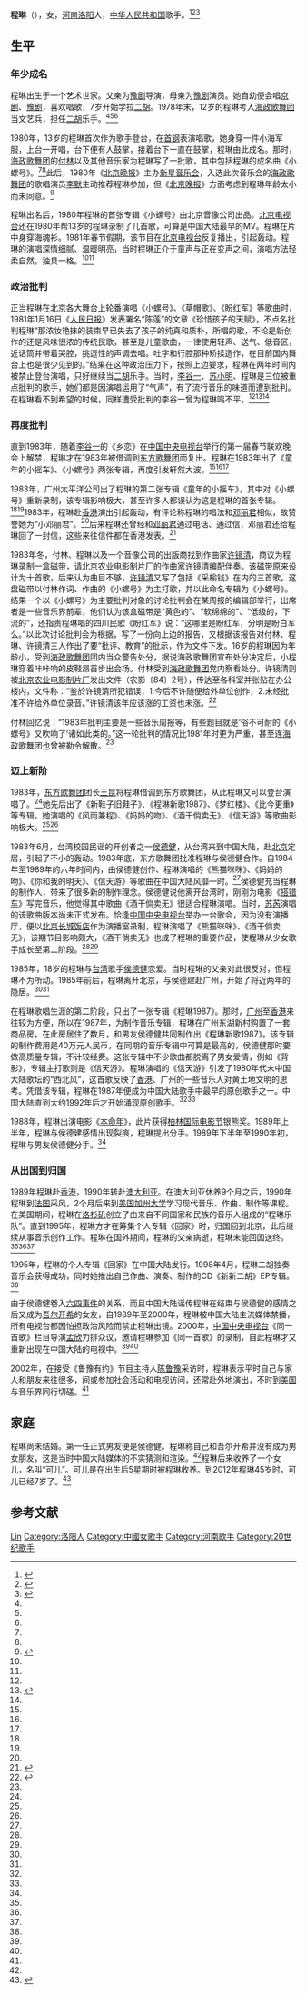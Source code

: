 {{distinguish|陳琳}}
{{About|中国歌手'''程琳'''}}
'''程琳'''（{{bd|1967年|10月15日||}}），女，[[河南|河南]][[洛阳|洛阳]]人，[[中华人民共和国|中华人民共和国]]歌手。<ref name=ndyl>{{Cite web|title=程琳：当年留下的后遗症已经过去|url=http://past.smweekly.com/Print/Article/6119-0.shtml|accessdate=2008-10-29|work=南都娱乐周刊}}{{dead link|date=2018年4月 |bot=InternetArchiveBot |fix-attempted=yes }}</ref><ref name=sina>{{Cite web|title=程琳与“鲁豫有约”访谈：坎坷是我的一种财富|url=http://ent.sina.com.cn/s/h/2002-01-29/71391.html|accessdate=2002-01-29|work=新浪|archive-date=2002-02-02|archive-url=https://web.archive.org/web/20020202182822/http://ent.sina.com.cn/s/h/2002-01-29/71391.html|dead-url=no}}</ref><ref name=dfw>{{Cite web|title=曾是"小邓丽君" 　歌星程琳谈坎坷|url=http://news.eastday.com/epublish/gb/paper148/20020227/class014800013/hwz608756.htm|accessdate=2002-02-27|work=东方网|archive-date=2002-03-13|archive-url=https://web.archive.org/web/20020313233251/http://news.eastday.com/epublish/gb/paper148/20020227/class014800013/hwz608756.htm|dead-url=no}}</ref>

== 生平 ==
=== 年少成名 ===
程琳出生于一个艺术世家。父亲为[[豫剧|豫剧]]导演，母亲为[[豫剧|豫剧]]演员。她自幼便会唱[[京剧|京剧]]、[[豫剧|豫剧]]，喜欢唱歌，7岁开始学拉[[二胡|二胡]]。1978年末，12岁的程琳考入[[海政歌舞团|海政歌舞团]]当文艺兵，担任[[二胡|二胡]]乐手。<ref name=ndyl/><ref name=sina/><ref name=dfw/>

1980年，13岁的程琳首次作为歌手登台，在[[首钢|首钢]]表演唱歌，她身穿一件小海军服，上台一开唱，台下便有人鼓掌，接着台下一直在鼓掌，程琳由此成名。那时，[[海政歌舞团|海政歌舞团]]的[[付林|付林]]以及其他音乐家为程琳写了一批歌，其中包括程琳的成名曲《小螺号》。<ref name=ndyl/><ref name=sina/>此后，1980年《[[北京晚报|北京晚报]]》主办[[新星音乐会|新星音乐会]]，入选此次音乐会的[[海政歌舞团|海政歌舞团]]的歌唱演员[[李默_(女歌手)|李默]]主动推荐程琳参加，但《[[北京晚报|北京晚报]]》方面考虑到程琳年龄太小而未同意。<ref name=wy>{{Cite web |url=http://ent.163.com/10/0920/11/6H16HO1500031H0O.html |title=新星音乐会策划者追忆当年“新星”往事，网易，2010-09-20 |access-date=2013-09-06 |archive-url=https://web.archive.org/web/20160305023428/http://ent.163.com/10/0920/11/6H16HO1500031H0O.html |archive-date=2016-03-05 |dead-url=yes }}</ref>

程琳出名后，1980年程琳的首张专辑《小螺号》由北京音像公司出品。[[北京电视台|北京电视台]]还在1980年帮13岁的程琳录制了几首歌，可算是中国大陆最早的MV。程琳在片中身穿海魂衫。1981年春节假期，该节目在[[北京电视台|北京电视台]]反复播出，引起轰动。程琳的演唱深情细腻、温暖明亮，当时程琳正介于童声与正在变声之间，演唱方法轻柔自然，独具一格。<ref name=ndyl/><ref name=sina/>

=== 政治批判 ===
正当程琳在北京各大舞台上轮番演唱《小螺号》、《草帽歌》、《盼红军》等歌曲时，1981年1月16日《[[人民日报|人民日报]]》发表署名“陈莲”的文章《珍惜孩子的天赋》，不点名批判程琳“那浓妆艳抹的装束早已失去了孩子的纯真和质朴，所唱的歌，不论是新创作的还是风味很浓的传统民歌，甚至是儿童歌曲，一律使用轻声、送气、低音区，近话筒并带着哭腔，挑逗性的声调去唱。吐字和行腔那种矫揉造作，在目前国内舞台上也是很少见到的。”结果在这种政治压力下，按照上边要求，程琳在两年时间内被禁止登台演唱，只好继续当[[二胡|二胡]]乐手。当时，[[李谷一|李谷一]]、[[苏小明|苏小明]]、程琳是三位被重点批判的歌手，她们都是因演唱运用了“气声”，有了流行音乐的味道而遭到批判。在程琳看不到希望的时候，同样遭受批判的李谷一曾为程琳鸣不平。<ref name=dfw/><ref name=leiyi>{{Cite web|title=雷颐，“流行”的流行|url=http://finance.ifeng.com/opinion/xuejie/20100507/2159886.shtml|accessdate=2010-05-07|work=凤凰网|archive-date=2018-08-31|archive-url=https://web.archive.org/web/20180831174722/http://finance.ifeng.com/opinion/xuejie/20100507/2159886.shtml|dead-url=no}}</ref><ref name=sina/>

=== 再度批判 ===
直到1983年，随着[[李谷一|李谷一]]的《乡恋》在[[中国中央电视台|中国中央电视台]]举行的第一届春节联欢晚会上解禁，程琳才在1983年被借调到[[东方歌舞团|东方歌舞团]]而复出。程琳在1983年出了《童年的小摇车》、《小螺号》两张专辑，再度引发轩然大波。<ref name=dfw/><ref name=leiyi/><ref name=sina/>

1983年，广州太平洋公司出了程琳的第二张专辑《童年的小摇车》，其中对《小螺号》重新录制，该专辑影响极大，甚至许多人都误认为这是程琳的首张专辑。<ref name=ndyl/><ref name=sina/>1983年，程琳赴[[香港|香港]]演出引起轰动，有评论称程琳的唱法和[[邓丽君|邓丽君]]相似，故赞誉她为“小邓丽君”。<ref name=dfw/>后来程琳还曾经和[[邓丽君|邓丽君]]通过电话、通过信，邓丽君还给程琳回了一封信，这些来往信件都在香港发表。<ref name=sinagj>{{Cite web|title=“一生感谢李谷一王昆老师”|url=http://ent.sina.com.cn/x/2008-12-01/09352273844.shtml|accessdate=2008-12-01|work=新浪网|archive-date=2017-02-22|archive-url=https://web.archive.org/web/20170222111222/http://ent.sina.com.cn/x/2008-12-01/09352273844.shtml|dead-url=no}}</ref>

1983年冬，付林、程琳以及一个音像公司的出版商找到作曲家[[许镜清|许镜清]]，商议为程琳录制一盒磁带，请[[北京农业电影制片厂|北京农业电影制片厂]]的作曲家[[许镜清|许镜清]]编配伴奏。该磁带原来设计为十首歌，后来认为曲目不够，[[许镜清|许镜清]]又写了包括《采榆钱》在内的三首歌。这盘磁带以付林作词、作曲的《小螺号》为主打歌，并以此命名专辑为《小螺号》。结果一个以《小螺号》为主要批判对象的讨论批判会在某周报的编辑部举行，出席者是一些音乐界前辈，他们认为该盒磁带是“黄色的”、“软绵绵的”、“低级的，下流的”，还指责程琳唱的四川民歌《盼红军》说：“这哪里是盼红军，分明是盼白军么。”以此次讨论批判会为根据，写了一份向上边的报告，又根据该报告对付林、程琳、许镜清三人作出了要“批评、教育”的批示，作为文件下发。16岁的程琳因为年龄小，受到[[海政歌舞团|海政歌舞团]]团内当众警告处分，据说海政歌舞团宣布处分决定后，小程琳穿着咔咔响的皮鞋昂首步出会场。付林受到[[海政歌舞团|海政歌舞团]]党内察看处分。许镜清则被[[北京农业电影制片厂|北京农业电影制片厂]]发出文件（农影〔84〕2号），传达至各科室并张贴在办公楼内，文件称：“鉴於许镜清所犯错误，1.今后不许随便给外单位创作，2.未经批准不许给外单位录音。”许镜清该年应该涨的工资也未涨。<ref>{{Cite web|title=许镜清，是谁把程琳的"小螺号"吹歪了|url=http://news.xinhuanet.com/blog/2007-05/27/content_6157801.htm|accessdate=2007-05-27|work=新华网|archive-date=2017-05-08|archive-url=https://web.archive.org/web/20170508060425/http://news.xinhuanet.com/blog/2007-05/27/content_6157801.htm|dead-url=no}}</ref>

付林回忆说：“1983年批判主要是一些音乐周报等，有些题目就是‘俗不可耐的《小螺号》又吹响了’诸如此类的。”这一轮批判的情况比1981年时更为严重，甚至连[[海政歌舞团|海政歌舞团]]也曾被勒令解散。<ref name=sina/>

=== 迈上新阶 ===
1983年，[[东方歌舞团|东方歌舞团]]团长[[王昆_(歌唱家)|王昆]]将程琳借调到东方歌舞团，从此程琳又可以登台演唱了。<ref name=dfw/>她先后出了《新鞋子旧鞋子》、《程琳新歌1987》、《梦红楼》、《比今更重》等专辑。她演唱的《风雨兼程》、《妈妈的吻》、《酒干倘卖无》、《信天游》等歌曲影响极大。<ref name=ndyl/><ref name=sina/>

1983年6月，台湾校园民谣的开创者之一[[侯德健|侯德健]]，从台湾来到中国大陆，赴[[北京|北京]]定居，引起了不小的轰动。1983年底，东方歌舞团批准程琳与侯德健合作。自1984年至1989年的六年时间内，由侯德健创作、程琳演唱的《熊猫咪咪》、《妈妈的吻》、《你和我的明天》、《信天游》等歌曲在中国大陆风靡一时。<ref name=dfw/>侯德健充当程琳的制作人，带来了很多新的制作理念。侯德健说他离开台湾时，刚刚为电影《[[搭錯車_(電影)|搭错车]]》写完音乐，他觉得其中歌曲《酒干倘卖无》很适合程琳演唱。当时，[[苏芮|苏芮]]演唱的该歌曲版本尚未正式发布。恰逢[[中国中央电视台|中国中央电视台]]举办一台歌会，因为没有演播厅，便以[[长城饭店|北京长城饭店]]作为演播室录制，程琳演唱了《熊猫咪咪》、《酒干倘卖无》，该期节目影响颇大，《酒干倘卖无》也成了程琳的重要作品，使程琳从少女歌手成长至第二阶段。<ref name=ndyl/><ref name=sina/>

1985年，18岁的程琳与[[台湾|台湾]]歌手[[侯德健|侯德健]]恋爱。当时程琳的父亲对此很反对，但程琳不为所动。1985年前后，程琳离开北京，与侯德建赴广州，开始了将近两年的隐居。<ref name=ndyl/><ref name=sina/>

在程琳歌唱生涯的第二阶段，只出了一张专辑《程琳1987》。那时，[[广州|广州]]至[[香港|香港]]来往较为方便，所以在1987年，为制作音乐专辑，程琳在广州东湖新村购置了一套商品房，在此房居住了数月，和男友侯德健共同制作出《程琳新歌1987》。该专辑的制作费用是40万元人民币，在同期的音乐专辑中可算是最高的，侯德健那时要做高质量专辑，不计较经费。这张专辑中不少歌曲都脱离了男女爱情，例如《背影》，专辑主打歌则是《信天游》。程琳演唱的《信天游》引发了1980年代末中国大陆歌坛的“西北风”，这首歌反映了[[香港|香港]]、广州的一些音乐人对黄土地文明的思考。凭借该专辑，程琳在1987年便成为中国大陆歌手中最早的原创歌手之一。中国大陆直到大约1992年后才开始涌现原创歌手。<ref name=ndyl/><ref name=sina/>

1988年，程琳出演电影《[[本命年_(电影)|本命年]]》，此片获得[[柏林国际电影节|柏林国际电影节]]银熊奖。1989年上半年，程琳与侯德建感情出现裂痕，程琳提出分手。1989年下半年至1990年初，程琳与男友侯德健分手。<ref name=dfw/>

=== 从出国到归国 ===
1989年程琳赴[[香港|香港]]，1990年转赴[[澳大利亚|澳大利亚]]。在澳大利亚休养9个月之后，1990年程琳到[[法国|法国]]采风，2个月后来到[[美国|美国]][[加州大学|加州大学]]学习现代音乐、作曲、制作等课程。在美国期间，程琳在[[洛杉矶|洛杉矶]]创立了由来自不同国家和民族的音乐人组成的“程琳乐队”。直到1995年，程琳方才在筹集个人专辑《回家》时，归国回到北京，此后继续从事音乐创作工作。程琳在国外期间，程琳的父亲病逝，程琳未能回国送终。<ref name=ndyl/><ref name=sina/><ref name=dfw/>

1995年，程琳的个人专辑《回家》在中国大陆发行。1998年4月，程琳二胡独奏音乐会获得成功，同时她推出自己作曲、演奏、制作的CD《新新二胡》EP专辑。<ref name=dfw/>

由于侯德健卷入[[六四事件|六四事件]]的关系，而且中国大陆谣传程琳在结束与侯德健的感情之后又成为[[吾尔开希|吾尔开希]]的女友，自1989年至2000年，程琳被中国大陆主流媒体禁播，所有电视台都因怕担政治风险而禁止程琳出镜。2000年，[[中国中央电视台|中国中央电视台]]《同一首歌》栏目导演[[孟欣|孟欣]]力排众议，邀请程琳参加《同一首歌》的录制，自此程琳才又重新出现在中国大陆的电视中。<ref name=ndyl/><ref name=sina/>

2002年，在接受《鲁豫有约》节目主持人[[陈鲁豫|陈鲁豫]]采访时，程琳表示平时自己与家人和朋友来往很多，间或参加社会活动和电视访问，还常赴外地演出，不时到[[美国|美国]]与音乐界同行切磋。<ref name=dfw/>

== 家庭 ==
程琳尚未结婚。第一任正式男友便是侯德健。程琳称自己和吾尔开希并没有成为男女朋友，这是当时中国大陆媒体的不实猜测和渲染。<ref name=dfw/>程琳后来收养了一个女儿，名叫“可儿”。可儿是在出生后5星期时被程琳收养。到2012年程琳45岁时，可儿已经7岁了。<ref>{{Cite web|title=45岁歌手程琳7岁漂亮女儿私房照曝光|url=http://ent.ifeng.com/idolnews/mainland/detail_2012_07/24/16266975_0.shtml|accessdate=2012-07-24|work=凤凰网|archive-date=2012-08-04|archive-url=https://web.archive.org/web/20120804014847/http://ent.ifeng.com/idolnews/mainland/detail_2012_07/24/16266975_0.shtml|dead-url=no}}</ref>

== 参考文献 ==
{{reflist}}

{{Authority control}}
{{DEFAULTSORT:Cheng程}}
[[Category:程姓|Lin]]
[[Category:洛阳人|Category:洛阳人]]
[[Category:中國女歌手|Category:中國女歌手]]
[[Category:河南歌手|Category:河南歌手]]
[[Category:20世纪歌手|Category:20世纪歌手]]